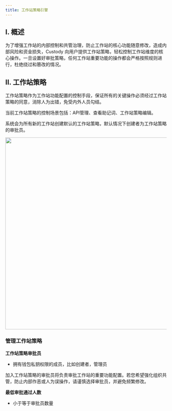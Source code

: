 ```yaml
---
title: 工作站策略引擎
---
```



##  I. 概述
为了增强工作站的内部控制和共管治理，防止工作站的核心功能随意修改，造成内部风险和资金损失，Custody 向用户提供工作站策略，轻松控制工作站维度的核心操作。一旦设置好审批策略，任何工作站重要功能的操作都会严格按照规则进行，杜绝绕过和篡改的情况。


##  II. 工作站策略

工作站策略作为工作站功能配置的控制手段，保证所有的关键操作必须经过工作站策略的同意，消除人为出错，免受内外人员勾结。

<Note>
当前工作站策略的控制场景包括：API管理、查看助记词、工作站策略编辑。

系统会为所有新的工作站创建默认的工作站策略，默认情况下创建者为工作站策略的审批员。
</Note>
 
<div className="w-full flex items-center justify-center">
    <img src="/images/help-center/workspace1.png" width="600"/>
</div>

### 管理工作站策略


**工作站策略审批员**

* 拥有钱包私钥权限的成员，比如创建者，管理员
<Note>
加入工作站策略的审批员将负责审批工作站的重要功能配置。若您希望强化组织共管，防止内部作恶或人为误操作，请谨慎选择审批员，并避免频繁修改。
 </Note>

**最低审批通过人数**

* 小于等于审批员数量



